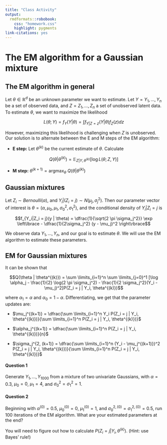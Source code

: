 ```yaml
---
title: "Class Activity"
output: 
  rmdformats::robobook:
    css: "homework.css"
    highlight: pygments
link-citations: yes
---
```


# The EM algorithm for a Gaussian mixture

## The EM algorithm in general

Let $\theta \in \mathbb{R}^d$ be an unknown parameter we want to estimate. Let $Y = Y_1,...,Y_n$ be a set of observed data, and $Z = Z_1,...,Z_n$ a set of unobserved latent data. To estimate $\theta$, we want to maximize the likelihood

$$L(\theta; Y) = f_Y(Y|\theta) = \int f_{Y|Z=z}(Y|\theta) f_Z(z) dz$$

However, maximizing this likelihood is challenging when $Z$ is unobserved. Our solution is to alternate between the E and M steps of the EM algorithm:

* **E step:** Let $\theta^{(k)}$ be the current estimate of $\theta$. Calculate

$$Q(\theta | \theta^{(k)}) = \mathbb{E}_{Z|Y, \theta^{(k)}} [\log L(\theta; Z, Y)]$$

* **M step:** $\theta^{(k+1)} = \text{argmax}_\theta \ Q(\theta | \theta^{(k)})$

## Gaussian mixtures

Let $Z_i \sim Bernoulli(\alpha)$, and $Y_i | (Z_i = j) \sim N(\mu_j, \sigma_j^2)$. Then our parameter vector of interest is $\theta = (\alpha, \mu_0, \mu_1, \sigma_0^2, \sigma_1^2)$, and the conditional density of $Y_i|Z_i = j$ is

$$f_{Y_i|Z_i = j}(y | \theta) = \dfrac{1}{\sqrt{2 \pi \sigma_j^2}} \exp \left\lbrace - \dfrac{1}{2\sigma_j^2} (y - \mu_j)^2 \right\rbrace$$

We observe data $Y_1,...,Y_n$, and our goal is to estimate $\theta$. We will use the EM algorithm to estimate these parameters.

## EM for Gaussian mixtures

It can be shown that

$$Q(\theta | \theta^{(k)}) = \sum \limits_{i=1}^n \sum \limits_{j=0}^1 [\log \alpha_j - \frac{1}{2} \log(2 \pi \sigma_j^2) - \frac{1}{2 \sigma_j^2}(Y_i - \mu_j)^2]P(Z_i = j | Y_i, \theta^{(k)})$$

where $\alpha_1 = \alpha$ and $\alpha_0 = 1 - \alpha$. Differentiating, we get that the parameter updates are:

* $\mu_j^{(k+1)} = \dfrac{\sum \limits_{i=1}^n Y_i P(Z_i = j | Y_i, \theta^{(k)})}{\sum \limits_{i=1}^n P(Z_i = j | Y_i, \theta^{(k)})}$

* $\alpha_j^{(k+1)} = \dfrac{\sum \limits_{i=1}^n P(Z_i = j | Y_i, \theta^{(k)})}{n}$

* $\sigma_j^{2, (k+1)} = \dfrac{\sum \limits_{i=1}^n (Y_i - \mu_j^{(k+1)})^2 P(Z_i = j | Y_i, \theta^{(k)})}{\sum \limits_{i=1}^n P(Z_i = j | Y_i, \theta^{(k)})}$

:::{.question}
#### Question 1

Generate $Y_1,...,Y_{1000}$ from a mixture of two univariate Gaussians, with $\alpha = 0.3$, $\mu_0 = 0$, $\mu_1 = 4$, and $\sigma_0^2 = \sigma_1^2 = 1$.
:::

:::{.question}
#### Question 2

Beginning with $\alpha^{(0)} = 0.5$, $\mu_0^{(0)} = 0$, $\mu_1^{(0)} = 1$, and $\sigma_0^{2,(0)} = \sigma_1^{2,(0)} = 0.5$, run 100 iterations of the EM algorithm. What are your estimated parameters at the end?

You will need to figure out how to calculate $P(Z_i = j | Y_i, \theta^{(k)})$. (Hint: use Bayes' rule!)
:::


